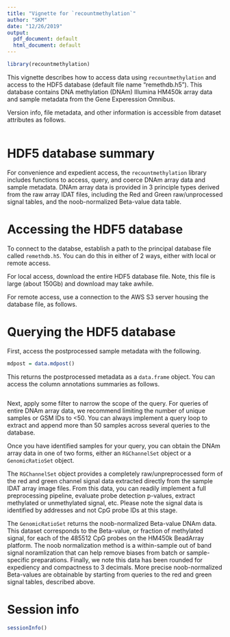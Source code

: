 ```yaml
---
title: "Vignette for `recountmethylation`"
author: "SKM"
date: "12/26/2019"
output:
  pdf_document: default
  html_document: default
---
```


```r
library(recountmethylation)
```

This vignette describes how to access data using `recountmethylation` and access to the HDF5 database (default file name "remethdb.h5"). This database contains DNA methylation (DNAm) Illumina HM450k array data and sample metadata from the Gene Experession Omnibus.

Version info, file metadata, and other information is accessible from dataset attributes as follows.

```r
```

# HDF5 database summary

For convenience and expedient access, the `recountmethylation` library includes functions to access, query, and coerce DNAm array data and sample metadata. DNAm array data is provided in 3 principle types derived from the raw array IDAT files, including the Red and Green raw/unprocessed signal tables, and the noob-normalized Beta-value data table.

# Accessing the HDF5 database

To connect to the databse, establish a path to the principal database file called `remethdb.h5`. You can do this in either of 2 ways, either with local or remote access.

For local access, download the entire HDF5 database file. Note, this file is large (about 150Gb) and download may take awhile.

For remote access, use a connection to the AWS S3 server housing the database file, as follows.

# Querying the HDF5 database

First, access the postprocessed sample metadata with the following.

```r
mdpost = data.mdpost()
```

This returns the postprocessed metadata as a `data.frame` object. You can access the column annotations summaries as follows.

```r
```

Next, apply some filter to narrow the scope of the query. For queries of entire DNAm array data, we recommend limiting the number of unique samples or GSM IDs to <50. You can always implement a query loop to extract and append more than 50 samples across several queries to the database.

Once you have identified samples for your query, you can obtain the DNAm array data in one of two forms, either an `RGChannelSet` object or a `GenomicRatioSet` object. 

The `RGChannelSet` object provides a completely raw/unpreprocessed form of the red and green channel signal data extracted directly from the sample IDAT array image files. From this data, you can readily implement a full preprocessing pipeline, evaluate probe detection p-values, extract methylated or unmethylated signal, etc. Please note the signal data is identified by addresses and not CpG probe IDs at this stage.

The `GenomicRatioSet` returns the noob-normalized Beta-value DNAm data. This dataset corresponds to the Beta-value, or fraction of methylated signal, for each of the 485512 CpG probes on the HM450k BeadArray platform. The noob normalization method is a within-sample out of band signal noramlization that can help remove biases from batch or sample-specific preparations. Finally, we note this data has been rounded for expediency and compactness to 3 decimals. More precise noob-normalized Beta-values are obtainable by starting from queries to the red and green signal tables, described above.

# Session info

```r
sessionInfo()
```